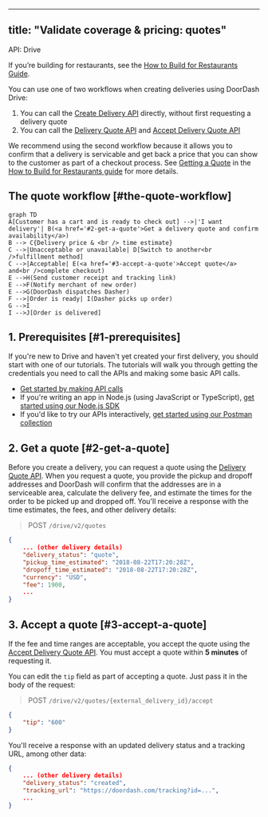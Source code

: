 

---
title: "Validate coverage & pricing: quotes"
---

API: Drive

If you’re building for restaurants, see the [How to Build for Restaurants Guide](https://developer.doordash.com/en-US/docs/drive/how_to/build_for_restaurants/).

You can use one of two workflows when creating deliveries using DoorDash Drive:

1. You can call the [Create Delivery API](/en-US/api/drive/#operation/CreateDelivery) directly, without first requesting a delivery quote
2. You can call the [Delivery Quote API](/en-US/api/drive/#operation/DeliveryQuote) and [Accept Delivery Quote API](/en-US/api/drive/#operation/DeliveryQuoteAccept)

We recommend using the second workflow because it allows you to confirm that a delivery is servicable and get back a price that you can show to the customer as part of a checkout process. See [Getting a Quote](https://developer.doordash.com/en-US/docs/drive/how_to/build_for_restaurants/#b-getting-a-quote) in the [How to Build for Restaurants guide](https://developer.doordash.com/en-US/docs/drive/how_to/build_for_restaurants/) for more details.

## The quote workflow [#the-quote-workflow]

```mermaid
graph TD
A[Customer has a cart and is ready to check out] -->|'I want delivery'| B(<a href='#2-get-a-quote'>Get a delivery quote and confirm availability</a>)
B --> C{Delivery price & <br /> time estimate}
C -->|Unacceptable or unavailable| D[Switch to another<br />fulfillment method]
C -->|Acceptable| E(<a href='#3-accept-a-quote'>Accept quote</a> and<br />complete checkout)
E -->H(Send customer receipt and tracking link)
E -->F(Notify merchant of new order)
E -->G(DoorDash dispatches Dasher)
F -->|Order is ready| I(Dasher picks up order)
G -->I
I -->J[Order is delivered]
```

## 1. Prerequisites [#1-prerequisites]

If you're new to Drive and haven't yet created your first delivery, you should start with one of our tutorials. The tutorials will walk you through getting the credentials you need to call the APIs and making some basic API calls.

* [Get started by making API calls](/en-US/docs/drive/tutorials/get_started)
* If you're writing an app in Node.js (using JavaScript or TypeScript), [get started using our Node.js SDK](/en-US/docs/drive/tutorials/get_started_sdk)
* If you'd like to try our APIs interactively, [get started using our Postman collection](/en-US/docs/drive/tutorials/get_started_postman)

## 2. Get a quote [#2-get-a-quote]

Before you create a delivery, you can request a quote using the [Delivery Quote API](/en-US/api/drive/#operation/DeliveryQuote). When you request a quote, you provide the pickup and dropoff addresses and DoorDash will confirm that the addresses are in a serviceable area, calculate the delivery fee, and estimate the times for the order to be picked up and dropped off. You'll receive a response with the time estimates, the fees, and other delivery details:

> POST `/drive/v2/quotes`

```json
{  
    ... (other delivery details)  
    "delivery_status": "quote",  
    "pickup_time_estimated": "2018-08-22T17:20:28Z",  
    "dropoff_time_estimated": "2018-08-22T17:20:28Z",  
    "currency": "USD",  
    "fee": 1900,  
    ...  
}  

```

## 3. Accept a quote [#3-accept-a-quote]

If the fee and time ranges are acceptable, you accept the quote using the [Accept Delivery Quote API](/en-US/api/drive/#operation/DeliveryQuoteAccept). You must accept a quote within **5 minutes** of requesting it.

You can edit the `tip` field as part of accepting a quote. Just pass it in the body of the request:

> POST `/drive/v2/quotes/{external_delivery_id}/accept`

```json
{  
    "tip": "600"  
}  

```

You'll receive a response with an updated delivery status and a tracking URL, among other data:

```json
{  
    ... (other delivery details)  
    "delivery_status": "created",  
    "tracking_url": "https://doordash.com/tracking?id=...",  
    ...  
}  

```

